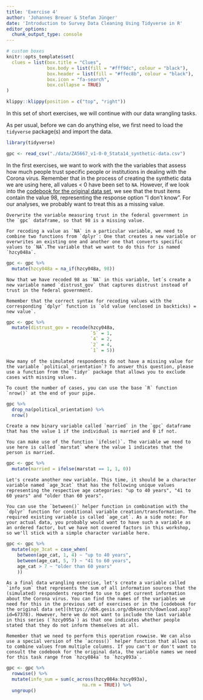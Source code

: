 ```yaml
---
title: 'Exercise 4'
author: 'Johannes Breuer & Stefan Jünger'
date: 'Introduction to Survey Data Cleaning Using Tidyverse in R'
editor_options: 
  chunk_output_type: console
---
```


```r
# custom boxes
knitr::opts_template$set(
  clues = list(box.title = "Clues",
               box.body = list(fill = "#fff9dc", colour = "black"),
               box.header = list(fill = "#ffec8b", colour = "black"),
               box.icon = "fa-search",
               box.collapse = TRUE)
)
```

```r
klippy::klippy(position = c("top", "right"))
```

In this set of short exercises, we will continue with our data wrangling tasks.

As per usual, before we can do anything else, we first need to load the `tidyverse` package(s) and import the data.

```r
library(tidyverse)

gpc <- read_csv("./data/ZA5667_v1-0-0_Stata14_synthetic-data.csv")
```

In the first exercises, we want to work with the the variables that assess how much people trust specific people or institutions in dealing with the Corona virus. Remember that in the process of creating the synthetic data we are using here, all values < 0 have been set to `NA`. However, if we look into the [codebook for the original data set](https://dbk.gesis.org/dbksearch/download.asp?id=67378), we see that the trust items contain the value 98, representing the response option "I don't know". For our analyses, we probably want to treat this as a missing value.

```block
Overwrite the variable measuring trust in the federal government in the `gpc` dataframe, so that 98 is a missing value.
```

```block
For recoding a value as `NA` in a particular variable, we need to combine two functions from `dplyr`: One that creates a new variable or overwrites an existing one and another one that converts specific values to `NA`.The variable that we want to do this for is named `hzcy048a`.
```

```r
gpc <- gpc %>% 
  mutate(hzcy048a = na_if(hzcy048a, 98))
```

```block
Now that we have recoded 98 as `NA` in this variable, let´s create a new variable named `distrust_gov` that captures distrust instead of trust in the federal government.  
```

```block
Remember that the correct syntax for recoding values with the corresponding `dplyr` function is `old value (enclosed in backticks) = new value`.
```

```r
gpc <- gpc %>% 
  mutate(distrust_gov = recode(hzcy048a,
                               `5` = 1,
                               `4` = 2,
                               `2` = 4,
                               `1` = 5))
```

```block
How many of the simulated respondents do not have a missing value for the variable `political_orientation`? To answer this question, please use a function from the `tidyr` package that allows you to exclude cases with missing values.
```

```block
To count the number of cases, you can use the base `R` function `nrow()` at the end of your pipe.
```

```r
gpc %>% 
  drop_na(political_orientation) %>% 
  nrow()
```

```block
Create a new binary variable called `married` in the `gpc` dataframe that has the value 1 if the individual is married and 0 if not. 
```

```block
You can make use of the function `ifelse()`. The variable we need to use here is called `marstat` where the value 1 indicates that the person is married.
```

```r
gpc <- gpc %>% 
  mutate(married = ifelse(marstat == 1, 1, 0))
```

```block
Let's create another new variable. This time, it should be a character variable named `age_3cat` that has the following unique values representing the respective age categories: "up to 40 years", "41 to 60 years" and "older than 60 years".
```

```block
You can use the `between()` helper function in combination with the `dplyr` function for conditional variable creation/transformation. The required existing variable is called `age_cat`. As a side note: For your actual data, you probably would want to have such a variable as an ordered factor, but we have not covered factors in this workshop, so we'll stick with a simple character variable here.
```

```r
gpc <- gpc %>% 
  mutate(age_3cat = case_when(
    between(age_cat, 1, 4) ~ "up to 40 years",
    between(age_cat, 5, 7) ~ "41 to 60 years",
    age_cat > 7 ~ "older than 60 years"
    ))
```

```block
As a final data wrangling exercise, let's create a variable called `info_sum` that represents the sum of all information sources that the (simulated) respondents reported to use to get current information about the Corona virus. You can find the names of the variables we need for this in the previous set of exercises or in the [codebook for the original data set](https://dbk.gesis.org/dbksearch/download.asp?id=67378). However, here we do not want to include the last variable in this series (`hzcy095a`) as that one indicates whether people stated that they do not inform themselves at all.
```

```block
Remember that we need to perform this operation rowwise. We can also use a special version of the `across()` helper function that allows us to combine values from multiple columns. If you can't or don't want to consult the codebook for the original data, the variable names we need for this task range from `hzcy084a` to `hzcy093a`.
```

```r
gpc <- gpc %>% 
  rowwise() %>%
  mutate(info_sum = sum(c_across(hzcy084a:hzcy093a),
                            na.rm = TRUE)) %>% 
  ungroup()
```